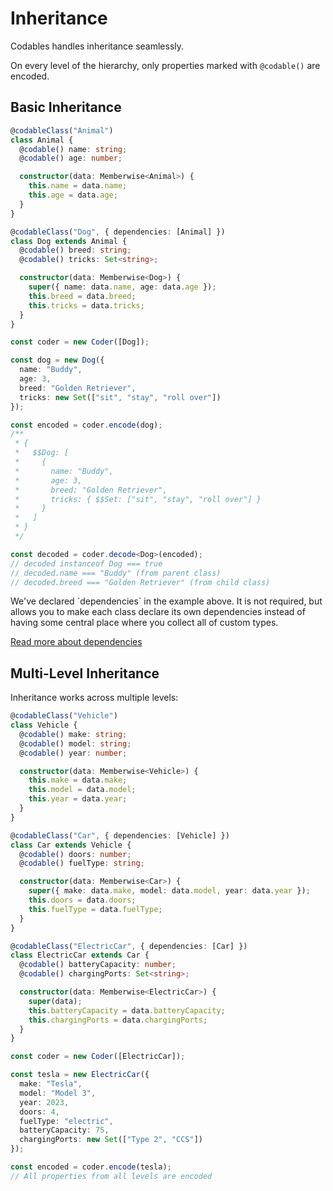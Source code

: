 
# Inheritance

Codables handles inheritance seamlessly. 

On every level of the hierarchy, only properties marked with `@codable()` are encoded.

## Basic Inheritance

```typescript
@codableClass("Animal")
class Animal {
  @codable() name: string;
  @codable() age: number;

  constructor(data: Memberwise<Animal>) {
    this.name = data.name;
    this.age = data.age;
  }
}

@codableClass("Dog", { dependencies: [Animal] })
class Dog extends Animal {
  @codable() breed: string;
  @codable() tricks: Set<string>;

  constructor(data: Memberwise<Dog>) {
    super({ name: data.name, age: data.age });
    this.breed = data.breed;
    this.tricks = data.tricks;
  }
}

const coder = new Coder([Dog]);

const dog = new Dog({
  name: "Buddy",
  age: 3,
  breed: "Golden Retriever", 
  tricks: new Set(["sit", "stay", "roll over"])
});

const encoded = coder.encode(dog);
/**
 * { 
 *   $$Dog: [
 *     {
 *       name: "Buddy",
 *       age: 3,
 *       breed: "Golden Retriever",
 *       tricks: { $$Set: ["sit", "stay", "roll over"] }
 *     }
 *   ]
 * }
 */

const decoded = coder.decode<Dog>(encoded);
// decoded instanceof Dog === true
// decoded.name === "Buddy" (from parent class)
// decoded.breed === "Golden Retriever" (from child class)
```

<Callout type="info">
We've declared `dependencies` in the example above. It is not required, but allows you to make each class declare its own dependencies instead of having some central place where you collect all of custom types.

[Read more about dependencies](/docs/declarative-serialization/dependencies)
</Callout>

## Multi-Level Inheritance

Inheritance works across multiple levels:

```typescript
@codableClass("Vehicle")
class Vehicle {
  @codable() make: string;
  @codable() model: string;
  @codable() year: number;

  constructor(data: Memberwise<Vehicle>) {
    this.make = data.make;
    this.model = data.model;
    this.year = data.year;
  }
}

@codableClass("Car", { dependencies: [Vehicle] })
class Car extends Vehicle {
  @codable() doors: number;
  @codable() fuelType: string;

  constructor(data: Memberwise<Car>) {
    super({ make: data.make, model: data.model, year: data.year });
    this.doors = data.doors;
    this.fuelType = data.fuelType;
  }
}

@codableClass("ElectricCar", { dependencies: [Car] })
class ElectricCar extends Car {
  @codable() batteryCapacity: number;
  @codable() chargingPorts: Set<string>;

  constructor(data: Memberwise<ElectricCar>) {
    super(data);
    this.batteryCapacity = data.batteryCapacity;
    this.chargingPorts = data.chargingPorts;
  }
}

const coder = new Coder([ElectricCar]);

const tesla = new ElectricCar({
  make: "Tesla",
  model: "Model 3",
  year: 2023,
  doors: 4,
  fuelType: "electric",
  batteryCapacity: 75,
  chargingPorts: new Set(["Type 2", "CCS"])
});

const encoded = coder.encode(tesla);
// All properties from all levels are encoded
```
